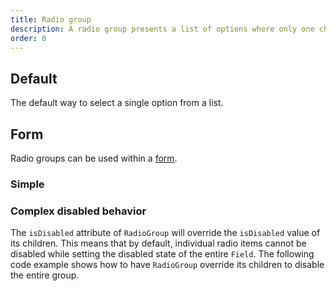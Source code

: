 ```yaml
---
title: Radio group
description: A radio group presents a list of options where only one choice can be selected.
order: 0
---
```



## Default

The default way to select a single option from a list.

<Example Component={RadioGroupDefault} packageName="@atlaskit/radio" />

## Form

Radio groups can be used within a [form](/components/form/examples/).

### Simple

<Example Component={RadioGroupFormSimple} packageName="@atlaskit/radio" />

### Complex disabled behavior

The `isDisabled` attribute of `RadioGroup` will override the `isDisabled` value of its children.
This means that by default, individual radio items cannot be disabled while setting the disabled
state of the entire `Field`. The following code example shows how to have `RadioGroup` override its
children to disable the entire group.

<Example Component={RadioGroupFormComplexDisabled} packageName="@atlaskit/radio" />
